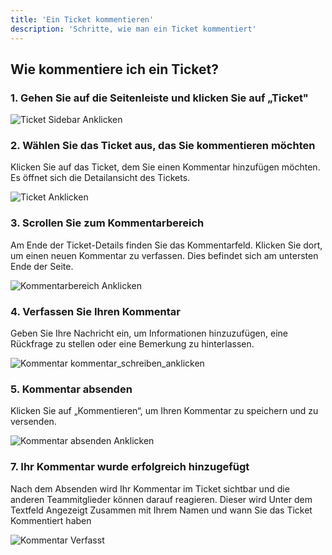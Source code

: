 ```yaml
---
title: 'Ein Ticket kommentieren'
description: 'Schritte, wie man ein Ticket kommentiert'
---
```


## **Wie kommentiere ich ein Ticket?**

### 1. **Gehen Sie auf die Seitenleiste und klicken Sie auf „Ticket"**

![Ticket Sidebar Anklicken](/images/sidebar_ticket_anklicken.png)

### 2. **Wählen Sie das Ticket aus, das Sie kommentieren möchten**

Klicken Sie auf das Ticket, dem Sie einen Kommentar hinzufügen möchten. Es öffnet sich die Detailansicht des Tickets.

![Ticket Anklicken](/images/ticket_anklicken.png)

### 3. **Scrollen Sie zum Kommentarbereich**

Am Ende der Ticket-Details finden Sie das Kommentarfeld. Klicken Sie dort, um einen neuen Kommentar zu verfassen. Dies befindet sich am untersten Ende der Seite.

![Kommentarbereich Anklicken](/images/kommentarbereich_anklicken.png)

### 4. **Verfassen Sie Ihren Kommentar**

Geben Sie Ihre Nachricht ein, um Informationen hinzuzufügen, eine Rückfrage zu stellen oder eine Bemerkung zu hinterlassen. 

![Kommentar kommentar_schreiben_anklicken](/images/kommentar_schreiben_anklicken.png)


### 5. **Kommentar absenden**

Klicken Sie auf „Kommentieren“, um Ihren Kommentar zu speichern und zu versenden.

![Kommentar absenden Anklicken](/images/kommentar_absenden_anklicken.png)


### 7. **Ihr Kommentar wurde erfolgreich hinzugefügt**

Nach dem Absenden wird Ihr Kommentar im Ticket sichtbar und die anderen Teammitglieder können darauf reagieren.
Dieser wird Unter dem Textfeld Angezeigt Zusammen mit Ihrem Namen und wann Sie das Ticket Kommentiert haben

![Kommentar Verfasst](/images/kommentar_verfasst.png)
